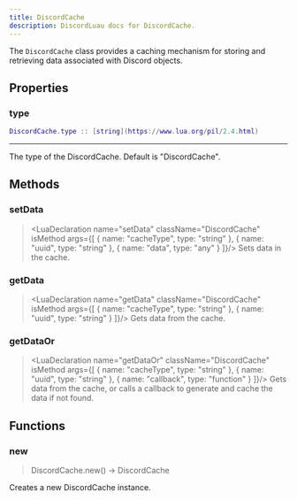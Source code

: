 ```yaml
---
title: DiscordCache
description: DiscordLuau docs for DiscordCache.
---
```

[//]: # (This file was automatically compiled through the Generator luau code under this repository)
[//]: # (if you want to edit the documentation of discord-luau, please write changes)
[//]: # (to the discord-luau repository itself, we extract the comments from discord-luau and translate)
[//]: # (them into markdown files that Nextra can interpret!)

[//]: # (----- DOCUMENT IMPORTS ----- )


[//]: # (----- DOCUMENT DESCRIPTION ----- )

The `DiscordCache` class provides a caching mechanism for storing and retrieving data associated with Discord objects.

[//]: # (----- DOCUMENT PROPERTIES ----- )

## Properties

### type

 ```lua
 DiscordCache.type :: [string](https://www.lua.org/pil/2.4.html)
```

---
The type of the DiscordCache. Default is "DiscordCache".

[//]: # (----- DOCUMENT METHODS ----- )

## Methods

### setData

> <LuaDeclaration name="setData" className="DiscordCache" isMethod args={[ { name: "cacheType", type: "string" }, { name: "uuid", type: "string" }, { name: "data", type: "any" } ]}/>
Sets data in the cache.
### getData

> <LuaDeclaration name="getData" className="DiscordCache" isMethod args={[ { name: "cacheType", type: "string" }, { name: "uuid", type: "string" } ]}/>
Gets data from the cache.
### getDataOr

> <LuaDeclaration name="getDataOr" className="DiscordCache" isMethod args={[ { name: "cacheType", type: "string" }, { name: "uuid", type: "string" }, { name: "callback", type: "function" } ]}/>
Gets data from the cache, or calls a callback to generate and cache the data if not found.

[//]: # (----- DOCUMENT FUNCTIONS ----- )

## Functions

### new

> DiscordCache.new() ->  DiscordCache 

Creates a new DiscordCache instance.

